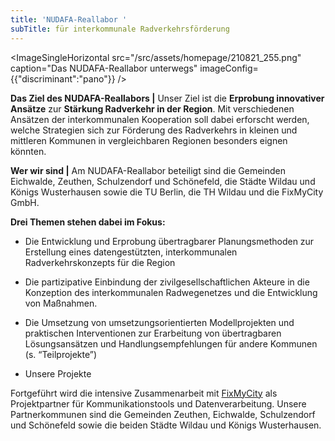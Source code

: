 ```yaml
---
title: 'NUDAFA-Reallabor '
subTitle: für interkommunale Radverkehrsförderung
---
```

<ImageSingleHorizontal src="/src/assets/homepage/210821_255.png" caption="Das NUDAFA-Reallabor unterwegs" imageConfig={{"discriminant":"pano"}} />

**Das Ziel des NUDAFA-Reallabors |** Unser Ziel ist die **Erprobung innovativer Ansätze** zur **Stärkung Radverkehr in der Region**. Mit verschiedenen Ansätzen der interkommunalen Kooperation soll dabei erforscht werden, welche Strategien sich zur Förderung des Radverkehrs in kleinen und mittleren Kommunen in vergleichbaren Regionen besonders eignen könnten.&#x20;

**Wer wir sind |** Am NUDAFA-Reallabor beteiligt sind die Gemeinden Eichwalde, Zeuthen, Schulzendorf und Schönefeld, die Städte Wildau und Königs Wusterhausen sowie die TU Berlin, die TH Wildau und die FixMyCity GmbH.

**Drei Themen stehen dabei im Fokus:**

* Die Entwicklung und Erprobung übertragbarer Planungsmethoden zur Erstellung eines datengestützten, interkommunalen Radverkehrskonzepts für die Region

* Die partizipative Einbindung der zivilgesellschaftlichen Akteure in die Konzeption des interkommunalen Radwegenetzes und die Entwicklung von Maßnahmen.

* Die Umsetzung von umsetzungsorientierten Modellprojekten und praktischen Interventionen zur Erarbeitung von übertragbaren Lösungsansätzen und Handlungsempfehlungen für andere Kommunen (s. “Teilprojekte”)

* Unsere Projekte

Fortgeführt wird die intensive Zusammenarbeit mit [FixMyCity](https://fixmyberlin.de/) als Projektpartner für Kommunikationstools und Datenverarbeitung. Unsere Partnerkommunen sind die Gemeinden Zeuthen, Eichwalde, Schulzendorf und Schönefeld sowie die beiden Städte Wildau und Königs Wusterhausen.&#x20;



####

